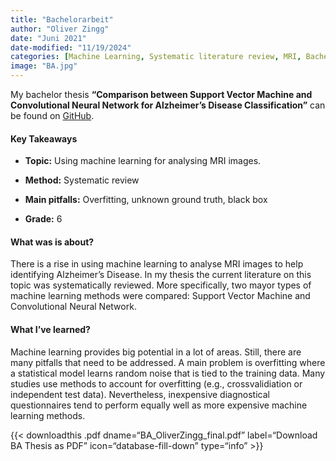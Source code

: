 ```yaml
---
title: "Bachelorarbeit"
author: "Oliver Zingg"
date: "Juni 2021"
date-modified: "11/19/2024"
categories: [Machine Learning, Systematic literature review, MRI, Bachelorarbeit]
image: "BA.jpg"
---
```


My bachelor thesis **"Comparison between Support Vector Machine and Convolutional Neural Network for Alzheimer's Disease Classification"** can be found on [GitHub](https://github.com/oli9402/Bachelorarbeit_UZH).

#### Key Takeaways

-   **Topic:** Using machine learning for analysing MRI images.

-   **Method:** Systematic review

-   **Main pitfalls:** Overfitting, unknown ground truth, black box

-   **Grade:** 6

#### What was is about?

There is a rise in using machine learning to analyse MRI images to help identifying Alzheimer's Disease. In my thesis the current literature on this topic was systematically reviewed. More specifically, two mayor types of machine learning methods were compared: Support Vector Machine and Convolutional Neural Network.

#### What I've learned?

Machine learning provides big potential in a lot of areas. Still, there are many pitfalls that need to be addressed. A main problem is overfitting where a statistical model learns random noise that is tied to the training data. Many studies use methods to account for overfitting (e.g., crossvalidiation or independent test data). Nevertheless, inexpensive diagnostical questionnaires tend to perform equally well as more expensive machine learning methods.

{{< downloadthis .pdf dname="BA_OliverZingg_final.pdf" label="Download BA Thesis as PDF" icon="database-fill-down" type="info" >}}
